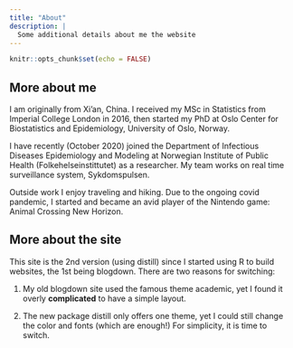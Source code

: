 ```yaml
---
title: "About"
description: |
  Some additional details about me the website
---
```


```r
knitr::opts_chunk$set(echo = FALSE)
```

## More about me 

I am originally from Xi'an, China. I received my MSc in Statistics from Imperial College London in 2016, then started my PhD at Oslo Center for Biostatistics and Epidemiology, University of Oslo, Norway. 

I have recently (October 2020) joined the Department of Infectious Diseases Epidemiology and Modeling at Norwegian Institute of Public Health (Folkehelseinstittutet) as a researcher. My team works on real time surveillance system, Sykdomspulsen. 

Outside work I enjoy traveling and hiking. Due to the ongoing covid pandemic, I started and became an avid player of the Nintendo game: Animal Crossing New Horizon. 


## More about the site

This site is the 2nd version (using distill) since I started using R to build websites, the 1st being blogdown. There are two reasons for switching: 

1. My old blogdown site used the famous theme academic, yet I found it overly **complicated** to have a simple layout.

2. The new package distill only offers one theme, yet I could still change the color and fonts (which are enough!) For simplicity, it is time to switch. 


